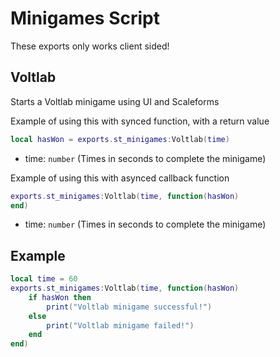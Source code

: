 
# Minigames Script

<ResourceLinks link="https://shop.stausi.com/package/6528185" />

<Callout type="info">
These exports only works client sided!
</Callout>

## Voltlab

Starts a Voltlab minigame using UI and Scaleforms

Example of using this with synced function, with a return value

```lua
local hasWon = exports.st_minigames:Voltlab(time)
```

- time: `number` (Times in seconds to complete the minigame)

Example of using this with asynced callback function

```lua
exports.st_minigames:Voltlab(time, function(hasWon)
end)
```

- time: `number` (Times in seconds to complete the minigame)


## Example
```lua
local time = 60  
exports.st_minigames:Voltlab(time, function(hasWon)
    if hasWon then
        print("Voltlab minigame successful!")
    else
        print("Voltlab minigame failed!")
    end
end)
```